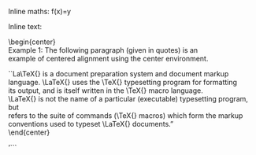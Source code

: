 Inline maths: f(x)=y

Inline text:

\\begin{center}\
Example 1: The following paragraph (given in quotes) is an\
example of centered alignment using the center environment.

\`\`La\\TeX{} is a document preparation system and document markup\
language. \\LaTeX{} uses the \\TeX{} typesetting program for formatting\
its output, and is itself written in the \\TeX{} macro language.\
\\LaTeX{} is not the name of a particular (executable) typesetting program, but\
refers to the suite of commands (\\TeX{} macros) which form the markup\
conventions used to typeset \\LaTeX{} documents."\
\\end{center}

'\`\`\`
